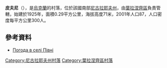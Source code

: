 {{coord|47|46|54|N|31|52|52|E|scale:100000|display=title}}

'''皮夫尼'''（{{lang-uk|Півні}}），是[[烏克蘭|烏克蘭]]的村落，位於該國南部[[尼古拉耶夫州|尼古拉耶夫州]]，由[[葉拉涅齊區|葉拉涅齊區]]負責管轄，始建於1925年，面積0.29平方公里，海拔高度71米，2001年人口87，人口密度每平方公里300人。

==參考資料==
* [http://weather.in.ua/ua/nikolaevskaja/20452 Погода в селі Півні] {{Wayback|url=http://weather.in.ua/ua/nikolaevskaja/20452 |date=20160606205239 }}

[[Category:尼古拉耶夫州村落|Category:尼古拉耶夫州村落]]
[[Category:葉拉涅齊區村落|Category:葉拉涅齊區村落]]


{{Mykolaiv-geo-stub}}
